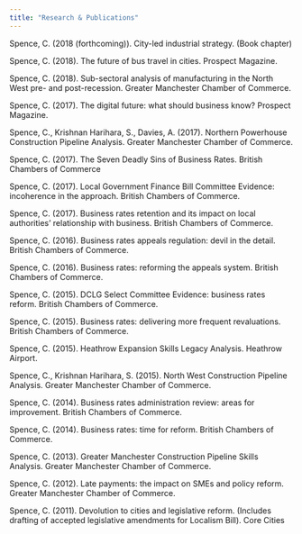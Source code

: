 ```yaml
---
title: "Research & Publications"
---
```


Spence, C. (2018 (forthcoming)). City-led industrial strategy. (Book chapter)

Spence, C. (2018). The future of bus travel in cities. Prospect Magazine.

Spence, C. (2018). Sub-sectoral analysis of manufacturing in the North West pre- and post-recession. Greater Manchester Chamber of Commerce.

Spence, C. (2017). The digital future: what should business know? Prospect Magazine.

Spence, C., Krishnan Harihara, S., Davies, A. (2017). Northern Powerhouse Construction Pipeline Analysis. Greater Manchester Chamber of Commerce.

Spence, C. (2017). The Seven Deadly Sins of Business Rates. British Chambers of Commerce

Spence, C. (2017). Local Government Finance Bill Committee Evidence: incoherence in the approach. British Chambers of Commerce.

Spence, C. (2017). Business rates retention and its impact on local authorities’ relationship with business. British Chambers of Commerce.

Spence, C. (2016). Business rates appeals regulation: devil in the detail. British Chambers of Commerce.

Spence, C. (2016). Business rates: reforming the appeals system. British Chambers of Commerce.

Spence, C. (2015). DCLG Select Committee Evidence: business rates reform. British Chambers of Commerce.

Spence, C. (2015). Business rates: delivering more frequent revaluations. British Chambers of Commerce.

Spence, C. (2015). Heathrow Expansion Skills Legacy Analysis. Heathrow Airport.

Spence, C., Krishnan Harihara, S. (2015). North West Construction Pipeline Analysis. Greater Manchester Chamber of Commerce.

Spence, C. (2014). Business rates administration review: areas for improvement. British Chambers of Commerce.

Spence, C. (2014). Business rates: time for reform. British Chambers of Commerce.

Spence, C. (2013). Greater Manchester Construction Pipeline Skills Analysis. Greater Manchester Chamber of Commerce.

Spence, C. (2012). Late payments: the impact on SMEs and policy reform. Greater Manchester Chamber of Commerce.

Spence, C. (2011). Devolution to cities and legislative reform. (Includes drafting of accepted legislative amendments for Localism Bill). Core Cities
